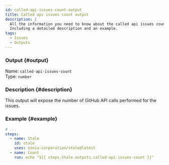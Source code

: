 ```yaml
---
id: called-api-issues-count-output
title: Called api issues count output
description: |
  All the information you need to know about the called api issues count output.
  Including a detailed description and an example.
tags:
  - Issues
  - Outputs
---
```


### Output {#output}

Name: `called-api-issues-count`  
Type: `number`

### Description {#description}

This output will expose the number of GitHub API calls performed for the issues.

### Example {#example}

```yml {6-7}
# ...
steps:
  - name: Stale
    id: stale
    uses: sonia-corporation/stale@latest
  - name: Count
    run: echo "${{ steps.Stale.outputs.called-api-issues-count }}"
```

